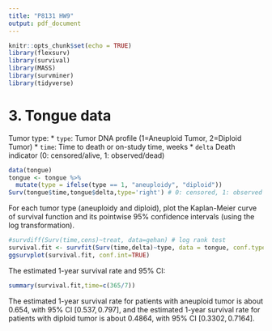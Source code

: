 ```yaml
---
title: "P8131 HW9"
output: pdf_document
---
```


```r
knitr::opts_chunk$set(echo = TRUE)
library(flexsurv)
library(survival)
library(MASS)
library(survminer)
library(tidyverse)
```

# 3. Tongue data

Tumor type: 
* `type`: Tumor DNA profile (1=Aneuploid Tumor, 2=Diploid Tumor)
* `time`: Time to death or on-study time, weeks
* `delta` Death indicator (0: censored/alive, 1: observed/dead)

```r
data(tongue)
tongue <- tongue %>%
  mutate(type = ifelse(type == 1, "aneuploidy", "diploid"))
Surv(tongue$time,tongue$delta,type='right') # 0: censored, 1: observed
```

For each tumor type (aneuploidy and diploid), plot the Kaplan-Meier curve of survival function and its pointwise 95% confidence intervals (using the log transformation). 

```r
#survdiff(Surv(time,cens)~treat, data=gehan) # log rank test
survival.fit <- survfit(Surv(time,delta)~type, data = tongue, conf.type='log')
ggsurvplot(survival.fit, conf.int=TRUE)
```
The estimated 1-year survival rate and 95% CI:

```r
summary(survival.fit,time=c(365/7))
```

The estimated 1-year survival rate for patients with aneuploid tumor is about $0.654$, with 95% CI $[0.537, 0.797]$,
and the estimated 1-year survival rate for patients with diploid tumor is about $0.4864$, with 95% CI $[0.3302, 0.7164]$.

